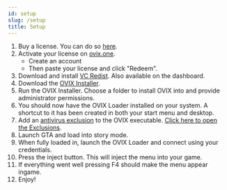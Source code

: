 ```yaml
---
id: setup
slug: /setup
title: Setup
---
```


1.  Buy a license. You can do so [here](https://docs.ovix.one/resellers).
2.  Activate your license on [ovix.one](https://dash.ovix.one/).
    - Create an account
    - Then paste your license and click "Redeem".
3.  Download and install [VC Redist](https://aka.ms/vs/16/release/vc_redist.x64.exe). Also available on the dashboard.
4.  Download the [OVIX Installer](https://dash.ovix.one).
5.  Run the OVIX Installer. Choose a folder to install OVIX into and provide administrator permissions.
6.  You should now have the OVIX Loader installed on your system. A shortcut to it has been created in both your start menu and desktop.
7.  Add an [antivirus exclusion](https://support.microsoft.com/en-gb/help/4028485/windows-10-add-an-exclusion-to-windows-security) to the OVIX executable. [Click here to open the Exclusions](ms-settings:windowsdefender).
8.  Launch GTA and load into story mode.
9.  When fully loaded in, launch the OVIX Loader and connect using your credentials.
10.  Press the inject button. This will inject the menu into your game.
11.  If everything went well pressing F4 should make the menu appear ingame.
12. Enjoy!
